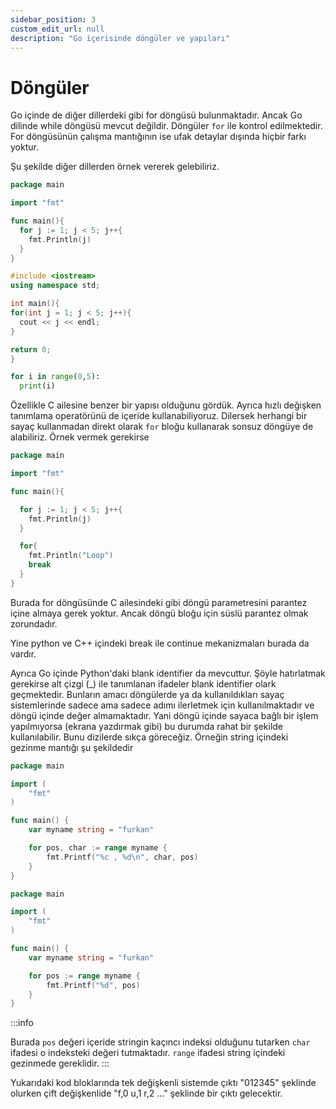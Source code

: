 ```yaml
---
sidebar_position: 3
custom_edit_url: null
description: "Go içerisinde döngüler ve yapıları"
---
```


# Döngüler

Go içinde de diğer dillerdeki gibi for döngüsü bulunmaktadır. Ancak Go dilinde while döngüsü mevcut değildir. Döngüler `for` ile kontrol edilmektedir. For döngüsünün çalışma mantığının ise ufak detaylar dışında hiçbir farkı yoktur. 

Şu şekilde diğer dillerden örnek vererek gelebiliriz.


<Tabs>
  <TabItem value="go" label="Go" default>

```go 
package main

import "fmt"

func main(){
  for j := 1; j < 5; j++{
    fmt.Println(j)
  }
}
```
</TabItem>
<TabItem value="cpp" label="C++">

```cpp
#include <iostream>
using namespace std;

int main(){
for(int j = 1; j < 5; j++){
  cout << j << endl;
}

return 0;
}
```

</TabItem>
<TabItem value="python" label="Python">

```py
for i in range(0,5):
  print(i)
```

</TabItem>
</Tabs>

Özellikle C ailesine benzer bir yapısı olduğunu gördük. Ayrıca hızlı değişken tanımlama operatörünü de içeride kullanabiliyoruz. Dilersek herhangi bir sayaç kullanmadan direkt olarak `for` bloğu kullanarak sonsuz döngüye de alabiliriz. Örnek vermek gerekirse 

```go
package main

import "fmt"

func main(){

  for j := 1; j < 5; j++{
    fmt.Println(j)
  }

  for{
    fmt.Println("Loop")
    break
  }
}
```


Burada for döngüsünde C ailesindeki gibi döngü parametresini parantez içine almaya gerek yoktur. Ancak döngü bloğu için süslü parantez olmak zorundadır.

Yine python ve C++ içindeki break ile continue mekanizmaları burada da vardır.

Ayrıca Go içinde Python'daki blank identifier da mevcuttur. Şöyle hatırlatmak gerekirse alt çizgi (_) ile tanımlanan ifadeler blank identifier olark geçmektedir. Bunların amacı döngülerde ya da kullanıldıkları sayaç sistemlerinde sadece ama sadece adımı ilerletmek için kullanılmaktadır ve döngü içinde değer almamaktadır. Yani döngü içinde sayaca bağlı bir işlem yapılmıyorsa (ekrana yazdırmak gibi) bu durumda rahat bir şekilde kullanılabilir. Bunu dizilerde sıkça göreceğiz. Örneğin string içindeki gezinme mantığı şu şekildedir

<Tabs>
  <TabItem value="string" label="Çift Değişkenli" default>

```go
package main

import (
	"fmt"
)

func main() {
	var myname string = "furkan"

	for pos, char := range myname {
		fmt.Printf("%c , %d\n", char, pos)
	}
}
```

  </TabItem>
  <TabItem value="nonstring" label="Tek Değişkenli">

```go
package main

import (
	"fmt"
)

func main() {
	var myname string = "furkan"

	for pos := range myname {
		fmt.Printf("%d", pos)
	}
}
```

  </TabItem>
</Tabs>


:::info 

Burada `pos` değeri içeride stringin kaçıncı indeksi olduğunu tutarken `char` ifadesi o indeksteki değeri tutmaktadır. `range` ifadesi string içindeki gezinmede gereklidir.
:::

Yukarıdaki kod bloklarında tek değişkenli sistemde çıktı "012345" şeklinde olurken çift değişkenlide "f,0 u,1 r,2 ..." şeklinde bir çıktı gelecektir.
